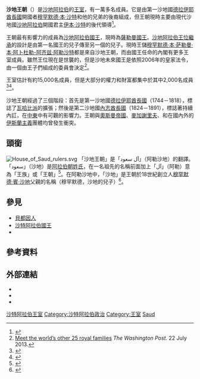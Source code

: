 {{noteTA
|G1=地名
|1=zh-hans:沙特;zh-hant:沙地;zh-tw:沙烏地; zh-my:沙地;
|2=zh-hans:沙特阿拉伯;zh-hant:沙地阿拉伯;zh-tw:沙烏地阿拉伯;zh-my:沙地阿拉伯; 
}}
{{Royal house|
|surname        = 沙地王朝
|native_name = {{native name|ar|آل سعود}}
|coat of arms   =Royal Standard of Kingdom of Saudi Arabia.svg
|country        = [[沙地阿拉伯|沙地阿拉伯]]
|parent house   =
|titles         = <li>[[沙地阿拉伯國王|沙地阿拉伯國王]]<li>[[兩聖地監護人|兩聖地監護人]]
|current head   = [[萨勒曼·本·阿卜杜勒-阿齐兹·阿勒沙特|萨勒曼·本·阿卜杜勒-阿齐兹·阿勒沙特]]
|founding year  = 1744年由[[穆罕默德·賓·沙地|穆罕默德·賓·沙地]]創立<br/>（現時沙地國成立於1932年）
|dissolution    =
|cadet branches =
}}
{{沙特阿拉伯政治}}

'''沙地王朝'''（{{lang-ar|آل سعود}}）是[[沙地阿拉伯|沙地阿拉伯]]的[[王室|王室]]，有一萬多名成員。它是由第一沙地國[[德拉伊耶酋長國|德拉伊耶酋長國]]開國者[[穆罕默德·本·沙特|穆罕默德·本·沙特]]和他的兄弟的後裔組成，但王朝現時主要由現代沙地國[[沙地阿拉伯|沙地阿拉伯]]開國君主[[伊本·沙特|伊本·沙特]]的後代領導<ref>{{cite web |title=The House of Al Saud - A View of the Modern Saudi Dynasty |url=http://www.pbs.org/wgbh/pages/frontline/shows/saud/tree/ |work=18 September 2015 |accessdate=2016-01-07 |archive-date=2016-06-06 |archive-url=https://web.archive.org/web/20160606125232/http://www.pbs.org/wgbh/pages/frontline/shows/saud/tree/ |dead-url=no }}</ref>。

王朝最有影響力的成員為[[沙地阿拉伯國王|沙地阿拉伯國王]]，現時為[[萨勒曼·本·阿卜杜勒-阿齐兹·阿勒沙特|薩勒曼國王]]。[[沙地阿拉伯王位繼承|沙地阿拉伯王位繼承]]的設計是由第一名國王的兒子傳至另一個的兒子。現時王儲[[穆罕默德·本·萨勒曼·本·阿卜杜勒-阿齐兹·阿勒沙特|穆罕默德·本·萨勒曼·本·阿卜杜勒-阿齐兹·阿勒沙特]]都是來自沙地王朝，而由國王任命的內閣有更多王室成員。雖然王位現在是世襲的，但是沙地未來國王是依照2006年的皇家法令，由一個由王子們組成的委員會決定<ref>[http://www.washingtonpost.com/blogs/worldviews/wp/2013/07/22/meet-the-worlds-other-25-royal-families/ Meet the world’s other 25 royal families] {{Wayback|url=http://www.washingtonpost.com/blogs/worldviews/wp/2013/07/22/meet-the-worlds-other-25-royal-families/ |date=20150704052840 }} ''The Washington Post''. 22 July 2013.</ref>。

王室估計有約15,000名成員，但是大部分的權力和財富都集中於其中2,000名成員<ref name=bbc>{{cite news|title=HRH Princess Basma bint Saud bin Abdulaziz Al Saud|url=http://www.bbc.co.uk/programmes/b012t5nd|accessdate=7 April 2013|work=BBC|date=28 July 2011|archive-date=2015-11-15|archive-url=https://web.archive.org/web/20151115213107/http://www.bbc.co.uk/programmes/b012t5nd|dead-url=no}}</ref><ref name="The Independent">{{cite news|url=http://www.independent.co.uk/news/people/news/the-acton-princess-leading-the-fight-for-saudi-freedom-6284225.html|title=The Acton princess leading the fight for Saudi freedom|author=Milmo Cahal|date=3 January 2012|newspaper=The Independent|accessdate=3 January 2012|archive-date=2013-04-22|archive-url=https://archive.today/20130422065624/http://www.independent.co.uk/news/people/news/the-acton-princess-leading-the-fight-for-saudi-freedom-6284225.html|dead-url=no}}</ref>。

沙地王朝經過了三個階段：首先是第一沙地國[[德拉伊耶酋長國|德拉伊耶酋長國]]（1744－1818），標誌了[[瓦哈比派|瓦哈比派]]的擴張；然後是第二沙地國[[內志酋長國|內志酋長國]]（1824－1891），標誌著持續內訌，在[[中東|中東]]中有可觀的影響力。王朝與[[奧斯曼帝國|奧斯曼帝國]]、[[麥加謝里夫|麥加謝里夫]]、{{le|拉希德王朝|Rashidi dynasty}}和在國內外的[[伊斯蘭主義|伊斯蘭主義]]團體均曾發生衝突。

==頭銜==
[[Image:House_of_Saud_rulers.svg|thumb]]
「沙地王朝」是「آل سعود」（阿勒沙地）的翻譯。「سعود」（沙地）是[[阿拉伯人名|阿拉伯朝姓氏]]，在一名祖先的名稱前面加上「آل」（阿勒）意為「王族」或「王朝」<ref>{{cite book|title=A Brief History of Saudi Arabia|last=Wynbrandt|first=James|author2=Gerges Fawaz A.|year=2010|isbn=978-0-8160-7876-9|page=xvii}}</ref>。在阿勒沙地中，「沙地」是王朝於18世紀創立人[[穆罕默德·賓·沙地|穆罕默德·賓·沙地]]父親的名稱（穆罕默德，沙地的兒子）<ref>{{cite book|title=The heritage of the Kingdom of Saudi Arabia|author1=Wahbi Hariri-Rifai|author2=Mokhless Hariri-Rifai|year=1990|isbn=978-0-9624483-0-0|page=26}}</ref>。

{{or|現時，穆罕默德·賓·沙地和他的三個兄弟法爾漢、蘇納揚及米沙利的後代擁有「阿勒沙地」姓氏，因此王朝有分成不同的分支。王朝分支的成員在政府內可以擔任高級和有影響力的職位，但是他們不在[[沙地阿拉伯王位繼承|王位繼承]]的次序內。分支中很多成員都會與王朝內的人結婚，以重新建立血統和維持於政府內的影響力。

[[伊本·沙特|阿卜杜勒阿齊茲國王]]的男性後裔的[[敬稱|敬稱]]是「王室殿下」（{{lang|en|His Royal Highness}}），而其他分支的成員的敬稱僅是「殿下」（{{lang|en|His Highness}}）。}}

==參見==
{{portal box|人物}}
*[[貝都因人|貝都因人]]
*[[沙特阿拉伯國王|沙特阿拉伯國王]]
*{{le|沙特皇家衛隊團|Saudi Royal Guard Regiment}}

==參考資料==
{{reflist}}

==外部連結==
*{{URL|http://www.globalsecurity.org/military/world/gulf/images/sa01_06b.pdf|沙地王朝結構}}
*{{URL|http://www.datarabia.com/royals/familytree.do|沙地王室目錄}}
*{{URL|http://houseofsaud.com|title=Saudi Royal Family Website|世界王室}}

[[Category:沙特阿拉伯王室|]]
[[Category:沙特阿拉伯政治|Category:沙特阿拉伯政治]]
[[Category:王室|Category:王室]]
[[Category:王室家族|Saud]]